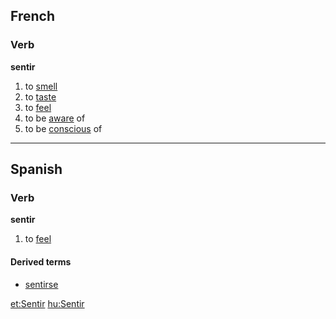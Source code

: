 ==French==
===Verb===
'''sentir'''

# to [[smell]]
# to [[taste]]
# to [[feel]]
# to be [[aware]] of
# to be [[conscious]] of

----

==Spanish==
===Verb===
'''sentir'''

# to [[feel]]

====Derived terms====
*[[sentirse]]

[[et:Sentir]]
[[hu:Sentir]]